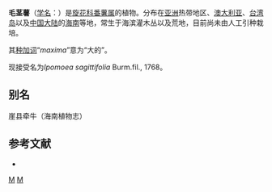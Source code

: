 {{Speciesbox
| genus = Ipomoea
| species = maxima
| authority = (Linn. f.) Sweet, 1830
}}

'''毛茎薯'''（[[学名|学名]]：{{lang|la|''Ipomoea maxima''}}）是[[旋花科|旋花科]][[番薯属|番薯属]]的植物。分布在[[亚洲|亚洲]]热带地区、[[澳大利亚|澳大利亚]]、[[台湾岛|台湾岛]]以及[[中国大陆|中国大陆]]的[[海南|海南]]等地，常生于海滨灌木丛以及荒地，目前尚未由人工引种栽培。

其[[种加词|种加词]]“''maxima''”意为“大的”。

现接受名为''Ipomoea sagittifolia'' Burm.fil., 1768。

== 别名 ==
崖县牵牛（海南植物志）

== 参考文献 ==
<div class="references-small">
* {{cite web| url =http://www.bioinfo.cn/db05/KmzwSpecies.php?action=view&id=30685| title =毛茎薯| work =《中国高等植物数据库全库》| publisher =中国科学院微生物研究所| author =昆明植物研究所| accessdate =2009-02-26| deadurl =yes| archiveurl =https://web.archive.org/web/20160305054044/http://www.bioinfo.cn/db05/KmzwSpecies.php?action=view&id=30685| archivedate =2016-03-05}}
</div>
{{Taxonbar|from=Q11128207}}

[[Category:番薯属|M]]
[[Category:_1830年描述的植物|M]]